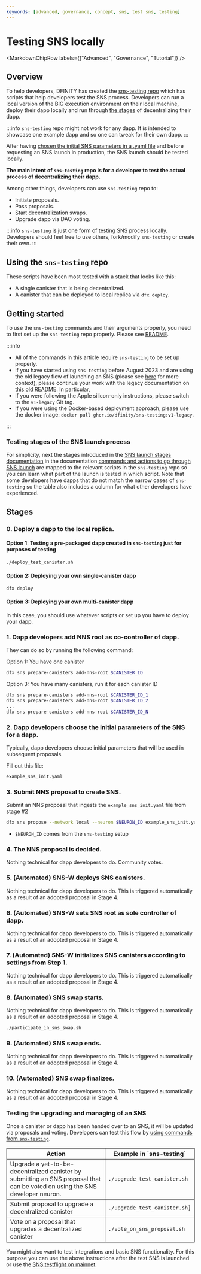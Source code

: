 ```yaml
---
keywords: [advanced, governance, concept, sns, test sns, testing]
---
```



# Testing SNS locally

<MarkdownChipRow labels={["Advanced", "Governance", "Tutorial"]} />

## Overview

To help developers, DFINITY has created the [sns-testing repo](https://github.com/dfinity/sns-testing) which has scripts that help developers test the SNS process. Developers can run a local version of the BIG execution environment on their local machine, deploy their dapp locally and run through [the stages](../launching/launch-summary-1proposal.mdx) of decentralizing their dapp.

:::info
`sns-testing` repo might not work for any dapp. It is intended to showcase one example dapp and so one can tweak for their own dapp.
:::

After having [chosen the initial SNS parameters in a .yaml file](../tokenomics/preparation.mdx) and before requesting an SNS launch in production, the SNS launch should be tested locally.

**The main intent of `sns-testing` repo is for a developer to test the actual process of decentralizing their dapp.**

Among other things, developers can use `sns-testing` repo to:

* Initiate proposals.
* Pass proposals.
* Start decentralization swaps.
* Upgrade dapp via DAO voting.

:::info
`sns-testing` is just one form of testing SNS process locally. Developers should feel free to use others, fork/modify `sns-testing` or create their own.
:::

## Using the `sns-testing` repo

These scripts have been most tested with a stack that looks like this:

* A single canister that is being decentralized.
* A canister that can be deployed to local replica via `dfx deploy`.

## Getting started

To use the `sns-testing` commands and their arguments properly, you need to first set up the `sns-testing` repo properly. Please see [README](https://github.com/dfinity/sns-testing#sns-lifecycle).

:::info
* All of the commands in this article require `sns-testing` to be set up properly.
* If you have started using `sns-testing` before August 2023 and are using the old legacy flow of launching an SNS (please see [here](../launching/index.mdx) for more context), please continue your work with the legacy documentation on [this old README](https://github.com/dfinity/sns-testing/blob/v1-legacy/README.md). In particular,
* If you were following the Apple silicon-only instructions, please switch to the `v1-legacy` Git tag.
* If you were using the Docker-based deployment approach, please use the docker image: `docker pull ghcr.io/dfinity/sns-testing:v1-legacy`.

:::

### Testing stages of the SNS launch process

For simplicity, next the stages introduced in the [SNS launch stages documentation](../launching/launch-summary-1proposal.mdx) in the documentation [commands and actions to go through SNS launch](../launching/launch-steps-1proposal.mdx) are mapped to the relevant scripts in the `sns-testing` repo so you can learn what part of the launch is tested in which script.
Note that some developers have dapps that do not match the narrow cases of `sns-testing` so the table also includes a column for what other developers have experienced.

## Stages

### 0. Deploy a dapp to the local replica.

#### Option 1: Testing a pre-packaged dapp created in `sns-testing` just for purposes of testing

```bash
./deploy_test_canister.sh
```

#### Option 2: Deploying your own single-canister dapp

```bash
dfx deploy
```

#### Option 3: Deploying your own multi-canister dapp

In this case, you should use whatever scripts or set up you have to deploy your dapp.

### 1. Dapp developers add NNS root as co-controller of dapp.

They can do so by running the following command:

Option 1: You have one canister

```bash
dfx sns prepare-canisters add-nns-root $CANISTER_ID
```

Option 3: You have many canisters, run it for each canister ID

```bash
dfx sns prepare-canisters add-nns-root $CANISTER_ID_1
dfx sns prepare-canisters add-nns-root $CANISTER_ID_2
...
dfx sns prepare-canisters add-nns-root $CANISTER_ID_N
```

### 2. Dapp developers choose the initial parameters of the SNS for a dapp.

Typically, dapp developers choose initial parameters that will be used in subsequent proposals.

Fill out this file:

```bash
example_sns_init.yaml
```

### 3. Submit NNS proposal to create SNS.

Submit an NNS proposal that ingests the `example_sns_init.yaml` file from stage #2

```bash
dfx sns propose --network local --neuron $NEURON_ID example_sns_init.yaml
```

- `$NEURON_ID` comes from the `sns-testing` setup

### 4. The NNS proposal is decided.

Nothing technical for dapp developers to do. Community votes.

### 5. (Automated) SNS-W deploys SNS canisters.

Nothing technical for dapp developers to do. This is triggered automatically as a result
of an adopted proposal in Stage 4.

### 6. (Automated) SNS-W sets SNS root as sole controller of dapp.

Nothing technical for dapp developers to do. This is triggered automatically as a result
of an adopted proposal in Stage 4.

### 7. (Automated) SNS-W initializes SNS canisters according to settings from Step 1.

Nothing technical for dapp developers to do. This is triggered automatically as a result
of an adopted proposal in Stage 4.

### 8. (Automated) SNS swap starts.

Nothing technical for dapp developers to do. This is triggered automatically as a result
of an adopted proposal in Stage 4.

```bash
./participate_in_sns_swap.sh
```

### 9. (Automated) SNS swap ends.

Nothing technical for dapp developers to do. This is triggered automatically as a result
of an adopted proposal in Stage 4.

### 10. (Automated) SNS swap finalizes.

Nothing technical for dapp developers to do. This is triggered automatically as a result
of an adopted proposal in Stage 4.

### Testing the upgrading and managing of an SNS

Once a canister or dapp has been handed over to an SNS, it will be updated via proposals and voting. Developers can test this flow by [using commands from `sns-testing`](https://github.com/dfinity/sns-testing#sns-lifecycle).


<table border="1">
    <tr>
        <th>Action</th>
        <th>Example in `sns-testing`</th>
    </tr>
    <tr>
        <td>Upgrade a yet-to-be-decentralized canister by submitting an SNS proposal that can be voted on using the SNS developer neuron.</td>
        <td><code>./upgrade_test_canister.sh</code></td>
    </tr>
    <tr>
        <td>Submit proposal to upgrade a decentralized canister</td>
        <td><code>./upgrade_test_canister.sh]</code></td>
    </tr>
     <tr>
        <td>Vote on a proposal that upgrades a decentralized canister</td>
        <td><code>./vote_on_sns_proposal.sh</code></td>
    </tr>
</table>

You might also want to test integrations and basic SNS functionality.
For this purpose you can use the above instructions after the test SNS is
launched or use the [SNS testflight on mainnet](testing-on-mainnet.mdx).
